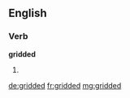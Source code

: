 ==English==

===Verb===
'''gridded'''

# {{past of|grid}}

[[de:gridded]]
[[fr:gridded]]
[[mg:gridded]]